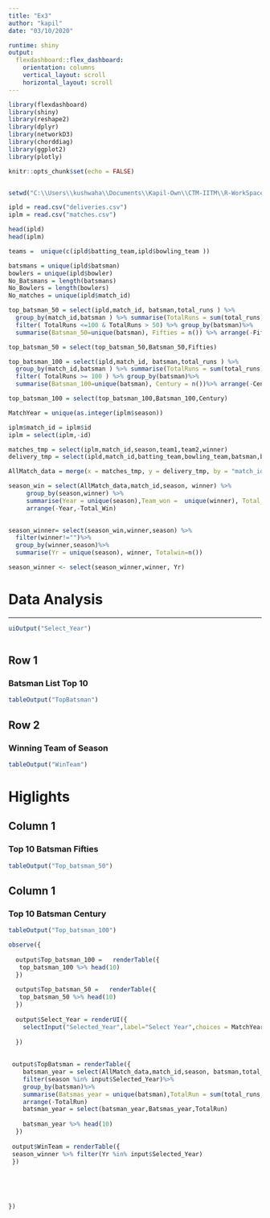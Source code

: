---
title: "Ex3"
author: "kapil"
date: "03/10/2020"

runtime: shiny
output: 
  flexdashboard::flex_dashboard:
    orientation: columns
    vertical_layout: scroll
    horizontal_layout: scroll
---

```{r setup, include=FALSE}
library(flexdashboard)
library(shiny)
library(reshape2)
library(dplyr)
library(networkD3)
library(chorddiag)
library(ggplot2)
library(plotly)

knitr::opts_chunk$set(echo = FALSE)


setwd("C:\\Users\\kushwaha\\Documents\\Kapil-Own\\CTM-IITM\\R-WorkSpace\\Week08")

ipld = read.csv("deliveries.csv")
iplm = read.csv("matches.csv")

head(ipld)
head(iplm)
```

```{r, include=FALSE}
teams =  unique(c(ipld$batting_team,ipld$bowling_team ))

batsmans = unique(ipld$batsman)
bowlers = unique(ipld$bowler)
No_Batsmans = length(batsmans)
No_Bowlers = length(bowlers)
No_matches = unique(ipld$match_id)

top_batsman_50 = select(ipld,match_id, batsman,total_runs ) %>% 
  group_by(match_id,batsman ) %>% summarise(TotalRuns = sum(total_runs)) %>%
  filter( TotalRuns <=100 & TotalRuns > 50) %>% group_by(batsman)%>%
  summarise(Batsman_50=unique(batsman), Fifties = n()) %>% arrange(-Fifties)

top_batsman_50 = select(top_batsman_50,Batsman_50,Fifties)

top_batsman_100 = select(ipld,match_id, batsman,total_runs ) %>% 
  group_by(match_id,batsman ) %>% summarise(TotalRuns = sum(total_runs)) %>%
  filter( TotalRuns >= 100 ) %>% group_by(batsman)%>%
  summarise(Batsman_100=unique(batsman), Century = n())%>% arrange(-Century)

top_batsman_100 = select(top_batsman_100,Batsman_100,Century)

MatchYear = unique(as.integer(iplm$season))

iplm$match_id = iplm$id 
iplm = select(iplm,-id)

matches_tmp = select(iplm,match_id,season,team1,team2,winner)
delivery_tmp = select(ipld,match_id,batting_team,bowling_team,batsman,bowler, total_runs )

AllMatch_data = merge(x = matches_tmp, y = delivery_tmp, by = "match_id", all = TRUE)

season_win = select(AllMatch_data,match_id,season, winner) %>%
     group_by(season,winner) %>% 
     summarise(Year = unique(season),Team_won =  unique(winner), Total_Win = n())%>%
     arrange(-Year,-Total_Win)
   

season_winner= select(season_win,winner,season) %>% 
  filter(winner!="")%>%
  group_by(winner,season)%>%
  summarise(Yr = unique(season), winner, Totalwin=n())

season_winner <- select(season_winner,winner, Yr)

```

Data Analysis
====================

----------------------------------------------------------------------------------

```{r}
uiOutput("Select_Year")

```

```{r}

```


Row 1
-----------------------------------------------------------------------------------

### Batsman List Top 10

```{r}
tableOutput("TopBatsman")
```

Row 2
------------------------------------------------------------------------------------

### Winning Team of Season

```{r}
tableOutput("WinTeam")
```


Higlights
====================

Column 1
-----------------------------------------------------------------------------------

### Top 10 Batsman Fifties

```{r}
tableOutput("Top_batsman_50")
```


Column 1
-----------------------------------------------------------------------------------
### Top 10 Batsman Century

```{r}
tableOutput("Top_batsman_100")
```


```{r, include=FALSE}
observe({
  
  output$Top_batsman_100 =   renderTable({
   top_batsman_100 %>% head(10)
  })
  
  output$Top_batsman_50 =   renderTable({
   top_batsman_50 %>% head(10)
  })
  
  output$Select_Year = renderUI({
    selectInput("Selected_Year",label="Select Year",choices = MatchYear, multiple = TRUE )
    
  })
  
 
 output$TopBatsman = renderTable({
    batsman_year = select(AllMatch_data,match_id,season, batsman,total_runs)%>%
    filter(season %in% input$Selected_Year)%>%
    group_by(batsman)%>%
    summarise(Batsmas_year = unique(batsman),TotalRun = sum(total_runs,na.rm = T))%>%
    arrange(-TotalRun)
    batsman_year = select(batsman_year,Batsmas_year,TotalRun)
 
    batsman_year %>% head(10)
  })
 
 output$WinTeam = renderTable({
 season_winner %>% filter(Yr %in% input$Selected_Year)
 })
 
 
 
 
  
})
```

